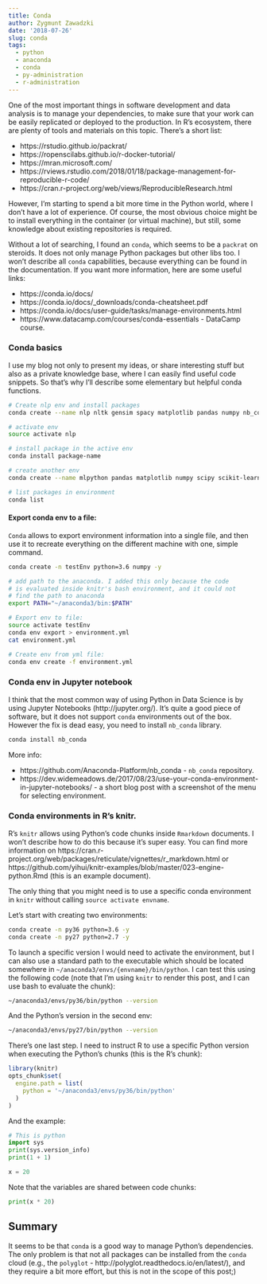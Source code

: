 ```yaml
---
title: Conda
author: Zygmunt Zawadzki
date: '2018-07-26'
slug: conda
tags:
  - python
  - anaconda
  - conda
  - py-administration
  - r-administration
---
```


One of the most important things in software development and data analysis is to manage your dependencies, to make sure that your work can be easily replicated or deployed to the production. In R's ecosystem, there are plenty of tools and materials on this topic. There's a short list:

- https://rstudio.github.io/packrat/
- https://ropenscilabs.github.io/r-docker-tutorial/
- https://mran.microsoft.com/ 
- https://rviews.rstudio.com/2018/01/18/package-management-for-reproducible-r-code/
- https://cran.r-project.org/web/views/ReproducibleResearch.html

However, I'm starting to spend a bit more time in the Python world, where I don't have a lot of experience. Of course, the most obvious choice might be to install everything in the container (or virtual machine), but still, some knowledge about existing repositories is required.

Without a lot of searching, I found an `conda`, which seems to be a `packrat` on steroids. It does not only manage Python packages but other libs too.  I won't describe all `conda` capabilities, because everything can be found in the documentation. If you want more information, here are some useful links:

- https://conda.io/docs/
- https://conda.io/docs/_downloads/conda-cheatsheet.pdf
- https://conda.io/docs/user-guide/tasks/manage-environments.html
- https://www.datacamp.com/courses/conda-essentials - DataCamp course.

### Conda basics

I use my blog not only to present my ideas, or share interesting stuff but also as a private knowledge base, where I can easily find useful code snippets. So that's why I'll describe some elementary but helpful conda functions.

```bash
# Create nlp env and install packages
conda create --name nlp nltk gensim spacy matplotlib pandas numpy nb_conda

# activate env
source activate nlp

# install package in the active env
conda install package-name

# create another env
conda create --name mlpython pandas matplotlib numpy scipy scikit-learn nb_conda

# list packages in environment
conda list
```

#### Export conda env to a file:

`Conda` allows to export environment information into a single file, and then use it to recreate everything on the different machine with one, simple command.

```bash
conda create -n testEnv python=3.6 numpy -y
```
```bash
# add path to the anaconda. I added this only because the code
# is evaluated inside knitr's bash environment, and it could not
# find the path to anaconda
export PATH="~/anaconda3/bin:$PATH" 

# Export env to file:
source activate testEnv
conda env export > environment.yml
cat environment.yml
```

```bash
# Create env from yml file:
conda env create -f environment.yml
```

### Conda env in Jupyter notebook

I think that the most common way of using Python in Data Science is by using Jupyter Notebooks (http://jupyter.org/). It's quite a good piece of software, but it does not support `conda` environments out of the box. However the fix is dead easy, you need to install `nb_conda` library.

```bash
conda install nb_conda
```

More info:

- https://github.com/Anaconda-Platform/nb_conda - `nb_conda` repository.
- https://dev.widemeadows.de/2017/08/23/use-your-conda-environment-in-jupyter-notebooks/ - a short blog post with a screenshot of the menu for selecting environment.

### Conda environments in R's knitr.

R's `knitr` allows using Python's code chunks inside `Rmarkdown` documents. I won't describe how to do this because it's super easy. You can find more information on https://cran.r-project.org/web/packages/reticulate/vignettes/r_markdown.html or https://github.com/yihui/knitr-examples/blob/master/023-engine-python.Rmd (this is an example document).

The only thing that you might need is to use a specific conda environment in `knitr` without calling `source activate envname`.

Let's start with creating two environments:

```bash
conda create -n py36 python=3.6 -y
conda create -n py27 python=2.7 -y
```

To launch a specific version I would need to activate the environment, but I can also use a standard path to the executable which should be located somewhere in `~/anaconda3/envs/{envname}/bin/python`. I can test this using the following code (note that I'm using `knitr` to render this post, and I can use bash to evaluate the chunk):

```bash
~/anaconda3/envs/py36/bin/python --version
```

And the Python's version in the second env:

```bash
~/anaconda3/envs/py27/bin/python --version
```

There's one last step. I need to instruct R to use a specific Python version when executing the Python's chunks (this is the R's chunk):

```r
library(knitr)
opts_chunk$set(
  engine.path = list(
    python = '~/anaconda3/envs/py36/bin/python'
  )
)
```

And the example:

```python
# This is python
import sys
print(sys.version_info)
print(1 + 1)

x = 20
```

Note that the variables are shared between code chunks:

```python
print(x * 20)
```

## Summary

It seems to be that `conda` is a good way to manage Python's dependencies. The only problem is that not all packages can be installed from the `conda` cloud (e.g., the `polyglot` - http://polyglot.readthedocs.io/en/latest/), and they require a bit more effort, but this is not in the scope of this post;)
